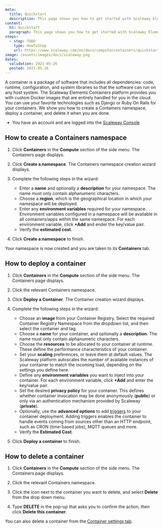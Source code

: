 ```yaml
---
meta:
  title: Quickstart
  description: This page shows you how to get started with Scaleway Elements Containers
content:
  h1: Quickstart
  paragraph: This page shows you how to get started with Scaleway Elements Containers
steps:
  - step: TODO
    type: HowToStep
    url: https://www.scaleway.com/en/docs/compute/containers/quickstart
image: /assets/images/docs/scaleway.png
dates:
  validation: 2021-05-26
  posted: 2021-05-26
---
```


A container is a package of software that includes all dependencies: code, runtime, configuration, and system libraries so that the software can run on any host system. The Scaleway Elements Containers platform provides you with custom Docker images that are entirely handled for you in the cloud. You can use your favorite technologies such as Django or Ruby On Rails for your containers. We show you how to create a Containers namespace, deploy a container, and delete it when you are done.

<Message type="requirement">

  - You have an account and are logged into the [Scaleway Console](https://console.scaleway.com/) 

</Message>

## How to create a Containers namespace

1. Click **Containers** in the **Compute** section of the side menu. The Containers page displays.

2. Click **Create a namespace**. The Containers namespace creation wizard displays.

3. Complete the following steps in the wizard: 

    - Enter a **name** and optionally a **description** for your namespace. The name must only contain alphanumeric characters.
    - Choose a **region**, which is the geographical location in which your namespace will be deployed.
    - Enter any **environment variables** required for your namespace. Environment variables configured in a namespace will be available in all containers/apps within the same namespace. For each environment variable, click **+Add** and ender the key/value pair.
    - Verify the **estimated cost**.

4. Click **Create a namespace** to finish.

Your namespace is now created and you are taken to its **Containers** tab.

## How to deploy a container

1. Click **Containers** in the **Compute** section of the side menu. The Containers page displays.

2. Click the relevant Containers namespace. 

3. Click **Deploy a Container**. The Container creation wizard displays.

4. Complete the following steps in the wizard: 

    - Choose an **image** from your Container Registry. Select the required Container Registry Namespace from the dropdown list, and then select the container and tag.
    - Choose a **name** for your container, and optionally a **description**. The name must only contain alphanumeric characters.
    - Choose the **resources** to be allocated to your container at runtime. These define the performance characteristics of your container.
    - Set your **scaling** preferences, or leave them at default values. The Scaleway platform autoscales the number of available instances of your container to match the incoming load, depending on the settings you define here.
    - Define any **environment variables** you want to inject into your container. For each environment variable, click **+Add** and enter the key/value pair.
    - Set the desired **privacy policy** for your container. This defines whether container invocation may be done anonymously (**public**) or only via an authentication mechanism provided by Scaleway (**private**). 
    - Optionally, use the **advanced options** to add [triggers](/compute/containers/concepts/#trigger) to your container deployment. Adding triggers enables the container to handle events coming from sources other than an HTTP endpoint, such as CRON (time-based jobs), MQTT queues and more. 
    - Verify the **Estimated Cost**.

5. Click **Deploy a container** to finish.

## How to delete a container

1. Click **Containers** in the **Compute** section of the side menu. The Containers page displays.

2. Click the relevant Containers namespace.

2. Click the <Icon name="more" /> icon next to the container you want to delete, and select **Delete** from the drop down menu. 

3. Type **DELETE** in the pop-up that asks you to confirm the action, then click **Delete this container**.

<Message type="tip">

  You can also delete a container from the [Container settings tab](/compute/containers/how-to/modify-container-privacy/).

</Message>
